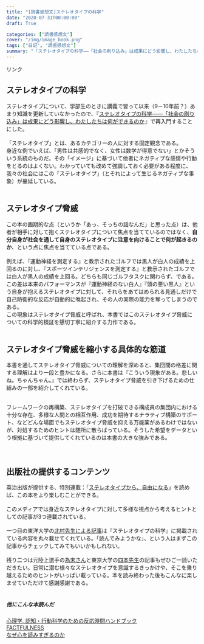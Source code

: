 ```yaml
---
title: "[読書感想文]ステレオタイプの科学"
date: "2020-07-31T00:00:00"
draft: True

categories: ["読書感想文"]
cover: "/img/image_book.png"
tags: ["日記", "読書感想文"]
summary: "「ステレオタイプの科学――「社会の刷り込み」は成果にどう影響し、わたしたちは何ができるのか」を読みました"
---
```

<!-- START MoshimoAffiliateEasyLink -->
<script type="text/javascript">
(function(b,c,f,g,a,d,e){b.MoshimoAffiliateObject=a;
b[a]=b[a]||function(){arguments.currentScript=c.currentScript
||c.scripts[c.scripts.length-2];(b[a].q=b[a].q||[]).push(arguments)};
c.getElementById(a)||(d=c.createElement(f),d.src=g,
d.id=a,e=c.getElementsByTagName("body")[0],e.appendChild(d))})
(window,document,"script","//dn.msmstatic.com/site/cardlink/bundle.js","msmaflink");
msmaflink({"n":"ステレオタイプの科学――「社会の刷り込み」は成果にどう影響し、わたしたちは何ができるのか","b":"英治出版","t":"","d":"https:\/\/m.media-amazon.com","c_p":"\/images\/I","p":["\/51Mephj9+aL.jpg","\/41+bKtjbhVL.jpg","\/51LmA+fnC7L.jpg"],"u":{"u":"https:\/\/www.amazon.co.jp\/dp\/4862762875","t":"amazon","r_v":""},"aid":{"amazon":"1842760","rakuten":"1824263","yahoo":"1845435"},"eid":"J1wnF","s":"s"});
</script>
<div id="msmaflink-J1wnF">リンク</div>
<!-- MoshimoAffiliateEasyLink END -->

  
## ステレオタイプの科学

  ステレオタイプについて、学部生のときに講義で習って以来（9－10年前？）あまり知識を更新していなかったので、『<a target="_blank" href="//af.moshimo.com/af/c/click?a_id=1842760&amp;p_id=170&amp;pc_id=185&amp;pl_id=4062&amp;url=https%3A%2F%2Fwww.amazon.co.jp%2Fdp%2FB0869F8XFW" rel="nofollow">ステレオタイプの科学――「社会の刷り込み」は成果にどう影響し、わたしたちは何ができるのか</a><img src="//i.moshimo.com/af/i/impression?a_id=1842760&amp;p_id=170&amp;pc_id=185&amp;pl_id=4062" alt="" width="1" height="1" style="border: 0px;" />』で再入門することにした。<br><br>
  「ステレオタイプ」とは、あるカテゴリーの人に対する固定観念である。<br>
  身近な例でいえば、「男性は共感的でなく、女性は数学が得意でない」とかそういう系統のものだ。その「イメージ」に基づいて他者にネガティブな感情や行動をとるのはよくない。わかっていても改めて強調しておく必要がある程度に、我々の社会にはこの「ステレオタイプ」（とそれによって生じるネガティブな事象）が蔓延している。
  <br>
  <br>
  
## ステレオタイプ脅威  
  
  この本の画期的な点（というか「あっ、そっちの話なんだ」と思った点）は、他者が相手に対して抱くステレオタイプについて焦点を当てているのではなく、**自分自身が社会を通して自身のステレオタイプに注意を向けることで何が起きるのか**、という点に焦点を当てている点である。<br><br>
  例えば、『運動神経を測定する』と教示されたゴルフでは黒人が白人の成績を上回るのに対し、『スポーツインテリジェンスを測定する』と教示されたゴルフでは白人が黒人の成績を上回る。どちらも同じゴルフタスクに関わらず、である。<br>
  この差は本来のパフォーマンスが『運動神経のない白人』『頭の悪い黒人』という自身が抱えるステレオタイプに対して、それらをあてはめられる見通しだけで自己防衛的な反応が自動的に喚起され、その人の実際の能力を奪ってしまうのである。<br>
  この現象はステレオタイプ脅威と呼ばれ、本書ではこのステレオタイプ脅威についての科学的検証を懇切丁寧に紹介する力作である。
<br>
<br>

## ステレオタイプ脅威を縮小する具体的な筋道  
  
  本書を通してステレオタイプ脅威についての理解を深めると、集団間の格差に関する理解はより一段と豊かになる。さらに本書は『こういう現象がある。悲しいね。ちゃんちゃん。』では終わらず、ステレオタイプ脅威を引き下げるための仕組みの一部を紹介してくれている。<br><br>
  
  フレームワークの再構築、ステレオタイプを打破できる構成員の集団内における十分な存在、多様な人間との相互作用、成功を期待するナラティブ構築のサポート、などどんな場面でもステレオタイプ脅威を抑える万能薬があるわけではないが、対処するためのヒントは随所に散らばっている。そうした希望をデータという根拠に基づいて提供してくれているのは本書の大きな強みである。<br>
<br>
<br>

## 出版社の提供するコンテンツ  
  
  英治出版が提供する、特別連載：「[ステレオタイプから、自由になる](https://eijionline.com/m/m0f211c954adc)」を読めば、この本をより楽しむことができる。<br><br>
  このメディアでは身近なステレオタイプに対して多様な視点から考えるヒントとしての記事が3つ連載されている。<br><br>
  一つ目の東洋大学の[北村先生による記事](https://eijionline.com/n/n4bbff236e8a0)は『ステレオタイプの科学』に掲載されている内容を丸々載せてくれている。「読んでみようかな」、という人はまずこの記事からチェックしてみてもいいかもしれない。<br><br>
  残り二つは元陸上選手の[為末さん](https://eijionline.com/n/n5a2979784407)と東京大学の[四本先生](https://eijionline.com/n/na333fc832278)の記事もぜひご一読いただきたい。日常に潜む様々なステレオタイプを意識するきっかけや、そこを乗り越えるためのヒントがいっぱい載っている。本を読み終わった後もこんなに楽しませていただけて感謝感謝である。
<br>
<br>


##### 他にこんな本読んだ
[心理学, 認知・行動科学のための反応時間ハンドブック]( https://susishushi.github.io/my_blog/post/rt/)<br>
[FACTFULNESS](https://susishushi.github.io/my_blog/post/factful/)<br>
[なぜ心を読みすぎるのか](https://susishushi.github.io/my_blog/post/kokoro/)